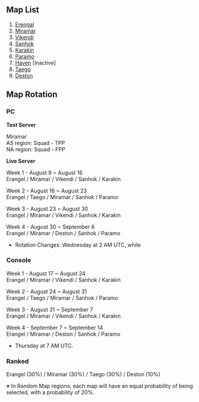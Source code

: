 
## Map List  
 
1. [Erengal](/maps/erengal)  
2. [Miramar](/maps/miramar)  
3. [Vikendi](/maps/vikendi)   
4. [Sanhok](/maps/sanhok) 
5. [Karakin](/maps/karakin)  
6. [Paramo](/maps/paramo) 
7. [Haven](/maps/haven) [Inactive]  
8. [Taego](/maps/taego)  
9. [Deston](/maps/deston)  

## Map Rotation  

### PC 

**Test Server**  

Miramar  
AS region: Squad - TPP   
NA region: Squad - FPP  

**Live Server**      

Week 1 - August 9 ~ August 16  
Erangel / Miramar / Vikendi / Sanhok / Karakin  

Week 2 -  August 16 ~ August 23  
Erangel / Taego / Miramar / Sanhok / Paramo   

Week 3 - August 23 ~ August 30   
Erangel / Miramar / Vikendi / Sanhok / Karakin  

Week 4 - August 30 ~ September 6   
Erangel / Miramar / Deston / Sanhok / Paramo  

* Rotation Changes: Wednesday at 2 AM UTC, while  

### Console     

Week 1 - August 17 ~ August 24  
Erangel / Miramar / Vikendi / Sanhok / Karakin  

Week 2 - August 24 ~ August 31  
Erangel / Taego / Miramar / Sanhok / Paramo  

Week 3 - August 31 ~ September 7  
Erangel / Miramar / Vikendi / Sanhok / Karakin  

Week 4 - September 7 ~ September 14  
Erangel / Miramar / Deston / Sanhok / Paramo  

* Thursday at 7 AM UTC.  

### Ranked

Erangel (30%) / Miramar (30%) / Taego (30%) / Deston (10%)  

※ In Random Map regions, each map will have an equal probability of being selected, with a probability of 20%.